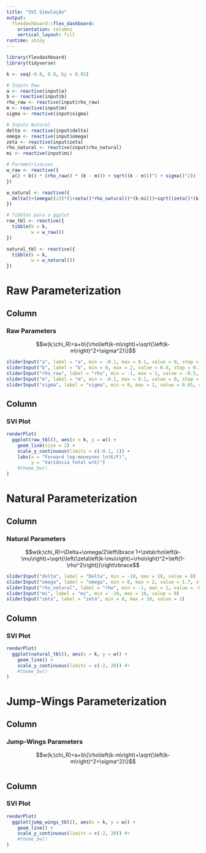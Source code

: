 ```yaml
---
title: "SVI Simulação"
output: 
  flexdashboard::flex_dashboard:
    orientation: columns
    vertical_layout: fill
runtime: shiny
---
```


```r
library(flexdashboard)
library(tidyverse)

k <- seq(-0.8, 0.8, by = 0.01)

# Inputs Raw
a <- reactive(input$a)
b <- reactive(input$b)
rho_raw <- reactive(input$rho_raw)
m <- reactive(input$m)
sigma <- reactive(input$sigma)

# Inputs Natural
delta <- reactive(input$delta)
omega <- reactive(input$omega)
zeta <- reactive(input$zeta)
rho_natural <- reactive(input$rho_natural)
mi <- reactive(input$mi)

# Parametrizacoes
w_raw <- reactive({
  a() + b() * (rho_raw() * (k - m()) + sqrt((k - m())^2 + sigma()^2))
})

w_natural <- reactive({
  delta()+(omega()/2)*(1+zeta()*rho_natural()*(k-mi())+sqrt((zeta()*(k-mi())+rho_natural())^2+(1-rho_natural()^2)))
})

# Tibbles para o ggplot
raw_tbl <- reactive({
  tibble(k = k,
         w = w_raw())
})

natural_tbl <- reactive({
  tibble(k = k,
         w = w_natural())
})
```

# Raw Parameterization

## Column {data-width=300}

### Raw Parameters

$$w(k;\chi_R)=a+b\{\rho\left(k-m\right)+\sqrt{\left(k-m\right)^2+\sigma^2}\}$$

```r
sliderInput("a", label = "a", min = -0.1, max = 0.1, value = 0, step = 0.01)
sliderInput("b", label = "b", min = 0, max = 2, value = 0.4, step = 0.1)
sliderInput("rho_raw", label = "rho", min = -1, max = 1, value = -0.5, step = 0.1)
sliderInput("m", label = "m", min = -0.1, max = 0.1, value = 0, step = 0.01)
sliderInput("sigma", label = "sigma", min = 0, max = 1, value = 0.05, step = 0.01)
```

## Column 

### SVI Plot

```r
renderPlot(
  ggplot(raw_tbl(), aes(x = k, y = w)) +
    geom_line(size = 2) +
    scale_y_continuous(limits = c(-0.1, 1)) +
    labs(x = "Forward log-moneynes ln(K/F)",
         y = "Variância total w(k)")
    #theme_bw()
)
```

# Natural Parameterization

## Column {data-width=300}

### Natural Parameters

$$w(k;\chi_R)=\Delta+\omega/2\left\lbrace 1+\zeta\rho\left(k-\mu\right)+\sqrt{\left(\zeta\left(k-\mu\right)+\rho\right)^2+\left(1-\rho^2\right)}\right\rbrace$$

```r
sliderInput("delta", label = "Delta", min = -10, max = 10, value = 0)
sliderInput("omega", label = "omega", min = 0, max = 2, value = 1.7, step = 0.1)
sliderInput("rho_natural", label = "rho", min = -1, max = 1, value = -0.6, step = 0.1)
sliderInput("mi", label = "mi", min = -10, max = 10, value = 0)
sliderInput("zeta", label = "zeta", min = 0, max = 10, value = 1)
```

## Column

### SVI Plot

```r
renderPlot(
  ggplot(natural_tbl(), aes(x = k, y = w)) +
    geom_line() +
    scale_y_continuous(limits = c(-2, 20)) #+
    #theme_bw()
)
```

# Jump-Wings Parameterization

## Column {data-width=300}

### Jump-Wings Parameters

$$w(k;\chi_R)=a+b\{\rho\left(k-m\right)+\sqrt{\left(k-m\right)^2+\sigma^2}\}$$

```r

```

## Column

### SVI Plot

```r
renderPlot(
  ggplot(jump_wings_tbl(), aes(x = k, y = w)) +
    geom_line() +
    scale_y_continuous(limits = c(-2, 20)) #+
    #theme_bw()
)

```